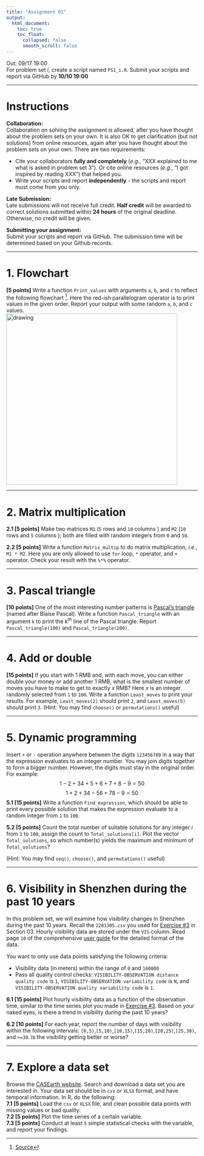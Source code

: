 ```yaml
---
title: "Assignment 01"
output:
  html_document:
    toc: true
    toc_float:
      collapsed: false
      smooth_scroll: false
---
```


Out: 09/17 19:00  
For problem set *i*, create a script named `PS1_i.R`. Submit your scripts and report via GitHub by **10/10 19:00**  

***

# Instructions  

**Collaboration:**  
Collaboration on solving the assignment is allowed, after you have thought about the problem sets on your own. It is also OK to get  clarification (but not solutions) from online resources, again after you have thought about the problem sets on your own. There are two requirements: 

* Cite your collaborators **fully and completely** (*e.g.*, “XXX explained to me what is asked in problem set 3”). Or cite online resources (*e.g.*, “I got inspired by reading XXX”) that helped you.
* Write your scripts and report **independently** - the scripts and report must come from you only.

**Late Submission:**   
Late submissions will not receive full credit. **Half credit** will be awarded to correct solutions submitted within **24 hours** of the original deadline. Otherwise, no credit will be given. 

**Submitting your assignment:**  
Submit your scripts and report via GitHub. The submission time will be determined based on your Github records.  

***

# 1. Flowchart 

**[5 points]** Write a function `Print_values` with arguments `a`, `b`, and `c` to reflect the following flowchart [^1]. Here the red-ish parallelogram operator is to print values in the given order. Report your output with some random `a`, `b`, and `c` values.  
<img src="figs/flowchart_a1.png" alt="drawing" width="450"/>

[^1]: [Source](https://www.tenouk.com/clabworksheet/labworksheet8_files/cifelseswitchcase031.png)

***

# 2. Matrix multiplication

**2.1 [5 points]** Make two matrices `M1` (`5` rows and `10` columns ) and `M2` (`10` rows and `5` columns ); both are filled with random integers from `0` and `50`.

**2.2 [5 points]** Write a function `Matrix_multip` to do matrix multiplication, *i.e.*, `M1 * M2`. Here you are only allowed to use `for` loop, `*` operator, and `+` operator. Check your result with the `%*%` operator.

***

# 3. Pascal triangle

**[10 points]** One of the most interesting number patterns is [Pascal's triangle](https://www.mathsisfun.com/pascals-triangle.html) (named after Blaise Pascal). Write a function `Pascal_triangle` with an argument `k` to print the *k*^th^ line of the Pascal triangle. Report `Pascal_triangle(100)` and `Pascal_triangle(200)`.

***

# 4. Add or double

**[15 points]** If you start with 1 RMB and, with each move, you can either double your money or add another 1 RMB, what is the smallest number of moves you have to make to get to exactly *x* RMB? Here *x* is an integer randomly selected from `1` to `100`. Write a function `Least_moves` to print your results. For example, `Least_moves(2)` should print `2`, and `Least_moves(5)` should print `3`.
(Hint: You may find `choose()` or `permutations()` useful)

***

# 5. Dynamic programming

Insert `+` or `-` operation anywhere between the digits `123456789` in a way that the expression evaluates to an integer number. You may join digits together to form a bigger number. However, the digits must stay in the original order. For example:
$$ 1 - 2 + 34 + 5 + 6 + 7 + 8 - 9 = 50 $$
$$ 1 + 2 + 34 - 56 + 78 - 9 = 50 $$
**5.1 [15 points]** Write a function `Find_expression`, which should be able to print every possible solution that makes the expression evaluate to a random integer from `1` to `100`. 

**5.2 [5 points]** Count the total number of suitable solutions for any integer *i* from `1` to `100`, assign the count to `Total_solutions[i]`. Plot the vector `Total_solutions`, so which number(s) yields the maximum and minimum of `Total_solutions`? 

(Hint: You may find `seq()`, `choose()`, and `permutations()` useful)

***

# 6. Visibility in Shenzhen during the past 10 years

In this problem set, we will examine how visibility changes in Shenzhen during the past 10 years. Recall the `2281305.csv` you used for [Exercise #3](https://zhu-group.github.io/ese5023/Section_03.html#Exercise_3) in Section 03. Hourly visibility data are stored under the `VIS` column. Read page `10` of the comprehensive [user guide](https://www.ncei.noaa.gov/data/global-hourly/doc/isd-format-document.pdf) for the detailed format of the data.

You want to only use data points satisfying the following criteria:

* Visibility data (in meters) within the range of `0` and `160000`
* Pass all quality control checks: `VISIBILITY-OBSERVATION distance quality code` is `1`, `VISIBILITY-OBSERVATION variability code` is `N`, and `VISIBILITY-OBSERVATION quality variability code` is `1`.

**6.1 [15 points]** Plot hourly visibility data as a function of the observation time, similar to the time series plot you made in [Exercise #3](https://zhu-group.github.io/ese5023/Section_03.html#Exercise_3). Based on your naked eyes, is there a trend in visibility during the past 10 years? 

**6.2 [10 points]** For each year, report the number of days with visibility within the following intervals: `[0,5)`,`[5,10)`,`[10,15)`,`[15,20)`,`[20,25)`,`[25,30)`, and `>=30`. Is the visibility getting better or worse?

***

# 7. Explore a data set

Browse the [CASEarth website](http://data.casearth.cn/). Search and download a data set you are interested in. Your data set should be in `csv` or `XLSX` format, and have temporal information. In R, do the following:  
**7.1 [5 points]** Load the `csv` or `XLSX` file, and clean possible data points with missing values or bad quality.  
**7.2 [5 points]** Plot the time series of a certain variable.  
**7.3 [5 points]** Conduct at least `5` simple statistical checks with the variable, and report your findings.

